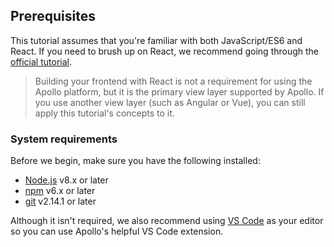 ## Prerequisites

This tutorial assumes that you're familiar with both JavaScript/ES6
and React. If you need to brush up on React, we recommend going through the [official tutorial](https://reactjs.org/tutorial/tutorial.html).

> Building your frontend with React is not a requirement for using the Apollo 
> platform, but it is the primary view layer supported by Apollo.
> If you use another view layer (such as Angular or Vue), you can still 
> apply this tutorial's concepts to it.

### System requirements

Before we begin, make sure you have the following installed:

- [Node.js](https://nodejs.org/) v8.x or later
- [npm](https://www.npmjs.com/) v6.x or later
- [git](https://git-scm.com/) v2.14.1 or later

Although it isn't required, we also recommend using [VS Code](https://code.visualstudio.com/)
as your editor so you can use Apollo's helpful VS Code extension.


